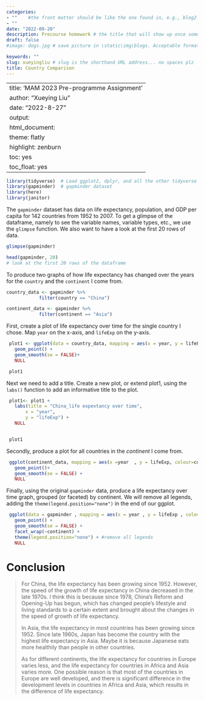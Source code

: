 ```yaml
---
categories:  
- ""    #the front matter should be like the one found in, e.g., blog2.md. It cannot be like the normal Rmd we used
- ""
date: "2022-09-20"
description: Precourse homework # the title that will show up once someone gets to this page
draft: false
#image: dogs.jpg # save picture in \static\img\blogs. Acceptable formats= jpg, jpeg, or png . Your iPhone pics wont work

keywords: ""
slug: xueyingliu # slug is the shorthand URL address... no spaces plz
title: Country Comparison
---
```

---
title: 'MAM 2023 Pre-programme Assignment'
author: "Xueying Liu"
date: "2022-8-27"
output:
  html_document:
    theme: flatly
    highlight: zenburn
    toc: yes
    toc_float: yes
---

```r
library(tidyverse)  # Load ggplot2, dplyr, and all the other tidyverse packages
library(gapminder)  # gapminder dataset
library(here)
library(janitor)
```


The `gapminder` dataset has data on life expectancy, population, and GDP per capita for 142 countries from 1952 to 2007. To get a glimpse of the dataframe, namely to see the variable names, variable types, etc., we use the `glimpse` function. We also want to have a look at the first 20 rows of data.

```r
glimpse(gapminder)

head(gapminder, 20) 
# look at the first 20 rows of the dataframe

```

To produce two graphs of how life expectancy has changed over the years for the `country` and the `continent` I come from.

```r
country_data <- gapminder %>% 
            filter(country == "China") 

continent_data <- gapminder %>% 
            filter(continent == "Asia")
```

First, create a plot of life expectancy over time for the single country I chose. Map `year` on the x-axis, and `lifeExp` on the y-axis. 

```r
 plot1 <- ggplot(data = country_data, mapping = aes(x = year, y = lifeExp))+
   geom_point() +
   geom_smooth(se = FALSE)+
   NULL 

 plot1
```

Next we need to add a title. Create a new plot, or extend plot1, using the `labs()` function to add an informative title to the plot.

```r
 plot1<- plot1 +
   labs(title = "China_life expextancy over time",
       x = "year",
       y = "lifeExp") +
   NULL


 plot1
```

Secondly, produce a plot for all countries in the *continent* I come from. 

```r
 ggplot(continent_data, mapping = aes(x =year  , y = lifeExp, colour=country , group = country))+
   geom_point()+ 
   geom_smooth(se = FALSE) +
   NULL
```

Finally, using the original `gapminder` data, produce a life expectancy over time graph, grouped (or faceted) by continent. We will remove all legends, adding the `theme(legend.position="none")` in the end of our ggplot.

```r
 ggplot(data = gapminder , mapping = aes(x = year , y = lifeExp , colour=continent ))+
   geom_point() + 
   geom_smooth(se = FALSE) +
   facet_wrap(~continent) +
   theme(legend.position="none") + #remove all legends
   NULL
```

# Conclusion

> For China, the life expectancy has been growing since 1952. However, the speed of the growth of life expectancy in China decreased in the late 1970s. I think this is because since 1978, China's Reform and Opening-Up has begun, which has changed people's lifestyle and living standards to a certain extent and brought about the changes in the speed of growth of life expectancy.
>
> In Asia, the life expectancy in most countries has been growing since 1952. Since late 1960s, Japan has become the country with the highest life expectancy in Asia. Maybe it is because Japanese eats more healthily than people in other countries.
>
> As for different continents, the life expectancy for countries in Europe varies less, and the life expectancy for countries in Africa and Asia varies more. One possible reason is that most of the countries in Europe are well developed, and there is significant difference in the development levels in countries in Africa and Asia, which results in the difference of life expectancy.

